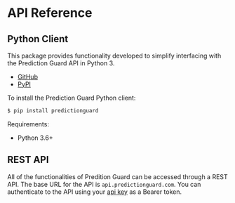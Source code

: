 # API Reference

## Python Client

This package provides functionality developed to simplify interfacing with the Prediction Guard API in Python 3.

- [GitHub](https://github.com/predictionguard/python-client)
- [PyPI](https://pypi.org/project/predictionguard/)

To install the Prediction Guard Python client:

```bash copy
$ pip install predictionguard
```

Requirements:

- Python 3.6+

## REST API

All of the functionalities of Predition Guard can be accessed through a REST API. The base URL for the API 
is `api.predictionguard.com`. You can authenticate to the API using your 
[api key](https://website-prod-git-dev-predictionguard.vercel.app/app) as a Bearer token. 